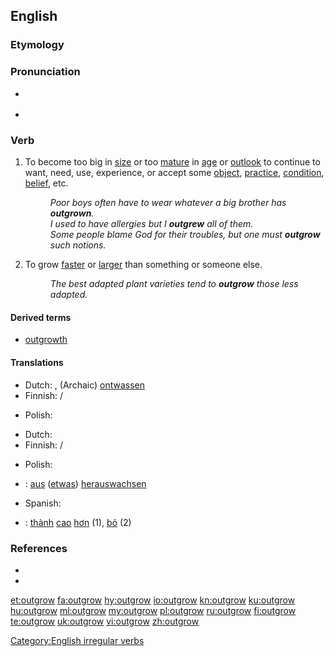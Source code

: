 ==English==

===Etymology===
{{prefix|out|grow|lang=en}}

===Pronunciation===
* {{a|UK}} {{IPA|/ˌaʊtˈɡɹəʊ/|lang=en}}
* {{a|US}} {{IPA|/ˌɑʊtˈɡroʊ/|lang=en}}

===Verb===
{{en-verb|outgrows|outgrowing|outgrew|outgrown}}

# {{label|en|transitive}} To become too big in [[size]] or too [[mature]] in [[age]] or [[outlook]] to continue to want, need, use, experience, or accept some [[object]], [[practice]], [[condition]], [[belief]], etc.
#: ''Poor boys often have to wear whatever a big brother has '''outgrown'''.''
#: ''I used to have allergies but I '''outgrew''' all of them.''
#: ''Some people blame God for their troubles, but one must '''outgrow''' such notions.''
# {{label|en|transitive}} To grow [[faster]] or [[larger]] than something or someone else.
#: ''The best adapted plant varieties tend to '''outgrow''' those less adapted.''

====Derived terms====
* [[outgrowth]]

====Translations====
{{trans-top|to become too big or mature for some object, practice, condition, belief, etc}}
* Dutch: {{t|nl|ontgroeien}}, (Archaic) [[ontwassen]]
* Finnish: {{t+|fi|kasvaa}} {{t+|fi|ulos}} / {{t+|fi|pois}}
{{trans-mid}}
* Polish: {{t|pl|wyrastać}}
{{trans-bottom}}

{{trans-top|to grow faster or taller than someone or something else}}
* Dutch: {{t|nl|ontgroeien}}
* Finnish: {{t+|fi|kasvaa}} {{t|fi|nopeammin}} / {{t+|fi|isompi|alt=isommaksi}}
{{trans-mid}}
* Polish: {{t|pl|przerastać}}
{{trans-bottom}}

{{checktrans-top}}
* {{ttbc|de}}: [[aus]] ([[etwas]]) [[herauswachsen]]
* Spanish: {{t-check|es|crecer más que}}
* {{ttbc|vi}}: [[thành#Vietnamese|thành]] [[cao#Vietnamese|cao]] [[hơn]] (1), [[bỏ]] (2)
{{trans-bottom}}

===References===
* {{R:Century 1911}}
* {{R:Webster 1913}}

[[Category:English irregular verbs]]

[[et:outgrow]]
[[fa:outgrow]]
[[hy:outgrow]]
[[io:outgrow]]
[[kn:outgrow]]
[[ku:outgrow]]
[[hu:outgrow]]
[[ml:outgrow]]
[[my:outgrow]]
[[pl:outgrow]]
[[ru:outgrow]]
[[fi:outgrow]]
[[te:outgrow]]
[[uk:outgrow]]
[[vi:outgrow]]
[[zh:outgrow]]